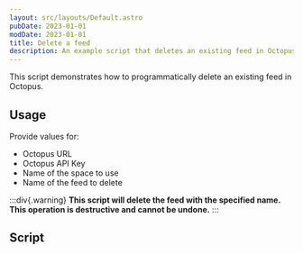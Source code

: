 ```yaml
---
layout: src/layouts/Default.astro
pubDate: 2023-01-01
modDate: 2023-01-01
title: Delete a feed
description: An example script that deletes an existing feed in Octopus using the REST API and Octopus.Client.
---
```


This script demonstrates how to programmatically delete an existing feed in Octopus.

## Usage

Provide values for:

- Octopus URL
- Octopus API Key
- Name of the space to use
- Name of the feed to delete

:::div{.warning}
**This script will delete the feed with the specified name. This operation is destructive and cannot be undone.**
:::

## Script

<DeleteFeedScripts />

